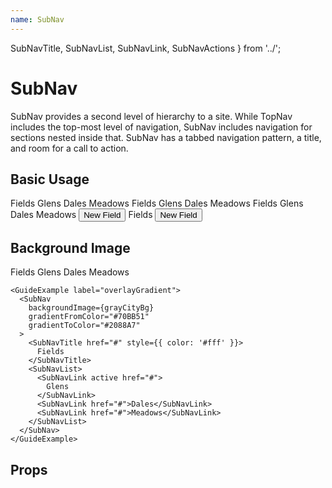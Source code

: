 ```yaml
---
name: SubNav
---
```



  SubNavTitle,
  SubNavList,
  SubNavLink,
  SubNavActions
} from '../';


# SubNav

SubNav provides a second level of hierarchy to a site. While TopNav includes the
top-most level of navigation, SubNav includes navigation for sections nested
inside that. SubNav has a tabbed navigation pattern, a title, and room for a
call to action.

## Basic Usage

<Playground>
  <div>
    <GuideExample>
      <SubNav>
        <SubNavTitle href="#">Fields</SubNavTitle>
        <SubNavList>
          <SubNavLink active href="#">
            Glens
          </SubNavLink>
          <SubNavLink href="#">Dales</SubNavLink>
          <SubNavLink href="#">Meadows</SubNavLink>
        </SubNavList>
      </SubNav>
    </GuideExample>
    <GuideExample label="blue">
      <SubNav blue>
        <SubNavTitle href="#">Fields</SubNavTitle>
        <SubNavList>
          <SubNavLink active href="#">
            Glens
          </SubNavLink>
          <SubNavLink href="#">Dales</SubNavLink>
          <SubNavLink href="#">Meadows</SubNavLink>
        </SubNavList>
      </SubNav>
    </GuideExample>
    <GuideExample label="with actions">
      <SubNav blue>
        <SubNavTitle href="#">Fields</SubNavTitle>
        <SubNavList>
          <SubNavLink active href="#">
            Glens
          </SubNavLink>
          <SubNavLink href="#">Dales</SubNavLink>
          <SubNavLink href="#">Meadows</SubNavLink>
        </SubNavList>
        <SubNavActions>
          <Button white small>
            New Field
          </Button>
        </SubNavActions>
      </SubNav>
    </GuideExample>
    <GuideExample label="no nav - with actions">
      <SubNav blue>
        <SubNavTitle href="#">Fields</SubNavTitle>
        <SubNavActions>
          <Button white small>
            New Field
          </Button>
        </SubNavActions>
      </SubNav>
    </GuideExample>
  </div>
</Playground>

## Background Image

<Playground>
  <div>
    <GuideExample label="backgroundImage">
      <SubNav
        backgroundImage={greenBlueBg}
        gradientFromColor="#70be49"
        gradientToColor="#1688aa"
        overlayGradient={false}
      >
        <SubNavTitle href="#" style={{ color: '#fff' }}>
          Fields
        </SubNavTitle>
        <SubNavList>
          <SubNavLink active href="#">
            Glens
          </SubNavLink>
          <SubNavLink href="#">Dales</SubNavLink>
          <SubNavLink href="#">Meadows</SubNavLink>
        </SubNavList>
      </SubNav>
    </GuideExample>

    <GuideExample label="overlayGradient">
      <SubNav
        backgroundImage={grayCityBg}
        gradientFromColor="#70BB51"
        gradientToColor="#2088A7"
      >
        <SubNavTitle href="#" style={{ color: '#fff' }}>
          Fields
        </SubNavTitle>
        <SubNavList>
          <SubNavLink active href="#">
            Glens
          </SubNavLink>
          <SubNavLink href="#">Dales</SubNavLink>
          <SubNavLink href="#">Meadows</SubNavLink>
        </SubNavList>
      </SubNav>
    </GuideExample>

  </div>
</Playground>

## Props

<PropsTable of={SubNav} />
